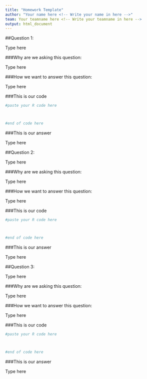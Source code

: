 ```yaml
---
title: "Homework Template"
author: "Your name here <!-- Write your name in here -->"
team: Your teamname here <!-- Write your teamname in here -->
output: html_document
---
```


##Question 1: 
<!-- What was the question you asked? -->

Type here

###Why are we asking this question:
<!-- Justify why you would want to ask this question, what could the answer be useful for -->

Type here

###How we want to answer this question:
<!-- Here describe the approach you will take to answer this question -->

Type here

###This is our code

```r
#paste your R code here



#end of code here
```

###This is our answer
<!-- So what's your answer? -->

Type here

##Question 2: 
<!-- What was the question you asked? -->

Type here

###Why are we asking this question:
<!-- Justify why you would want to ask this question, what could the answer be useful for -->

Type here

###How we want to answer this question:
<!-- Here describe the approach you will take to answer this question -->

Type here

###This is our code

```r
#paste your R code here



#end of code here
```

###This is our answer
<!-- So what's your answer? -->

Type here

##Question 3: 
<!-- What was the question you asked? -->

Type here

###Why are we asking this question:
<!-- Justify why you would want to ask this question, what could the answer be useful for -->

Type here

###How we want to answer this question:
<!-- Here describe the approach you will take to answer this question -->

Type here

###This is our code

```r
#paste your R code here



#end of code here
```

###This is our answer
<!-- So what's your answer? -->

Type here

